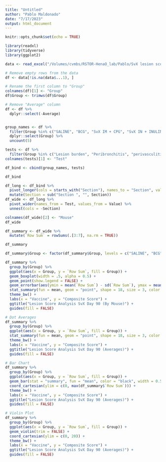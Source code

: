```yaml
---
title: "Untitled"
author: "Pablo Maldonado"
date: "7/17/2023"
output: html_document
---
```


```r
knitr::opts_chunk$set(echo = TRUE)
```

```r
library(readxl)
library(tidyverse)
library(ggplot2)
```

```r
data <- read_excel("/Volumes/cvmbs/RSTOR-HenaO_lab/Pablo/SvX lesion scoring.xlsx", sheet = "Day 90")
```

```r
# Remove empty rows from the data
df <- data[!is.na(data$...1), ]

# Rename the first column to "Group"
colnames(df)[1] <- "Group"
df$Group <- trimws(df$Group)

# Remove "Average" column
df <- df %>%
  dplyr::select(-Average)


group_names <- df %>%
  filter(Group %in% c("SALINE", "BCG", "SvX IM + CPG", "SvX IN + INULIN", "INULIN", "CpG", "SvX IM", "SvX IN", "BCG BCG")) %>%
  dplyr::select(Group) %>%
  uncount(5)

tests <- df %>%
  filter(Group %in% c("Lesion burden", "Peribronchitis", "perivasculitis", "Granuloma comp.", "Destructive")) 
colnames(tests)[1] <- "Test"

df_bind <- cbind(group_names, tests)

df_bind

df_long <- df_bind %>%
  pivot_longer(cols = starts_with("Section"), names_to = "Section", values_to = "Value") %>%
  mutate(Section = sub("Section ", "", Section))
df_wide <- df_long %>%
  pivot_wider(names_from = Test, values_from = Value) %>%
  unnest(cols = -Section)

colnames(df_wide)[2] <- "Mouse"
df_wide

df_summary <- df_wide %>%
  mutate(`Row Sum` = rowSums(.[3:7], na.rm = TRUE))

df_summary 
```

```r
df_summary$Group <- factor(df_summary$Group, levels = c("SALINE", "BCG", "BCG BCG", "INULIN", "CpG", "SvX IN", "SvX IM", "SvX IM + CPG", "SvX IN + INULIN"))

df_summary %>%
  group_by(Group) %>%
  ggplot(aes(x = Group, y = `Row Sum`, fill = Group)) +
  geom_boxplot(width = .5, alpha = 0.5) +
  geom_point(show.legend = FALSE) +
  geom_errorbar(aes(ymin = mean(`Row Sum`) - sd(`Row Sum`), ymax = mean(`Row Sum`) + sd(`Row Sum`)), width = 0.2) +
  stat_summary(fun = mean, geom = "point", shape = 18, size = 3, color = "black") +
  theme_bw() +
  labs(x = "Vaccine", y = "Composite Score") +
  ggtitle("Lesion Score Analysis SvX Day 90 (By Mouse)") +
  guides(fill = FALSE)
```
```r

# Dot Averages
df_summary %>%
  group_by(Group) %>%
  ggplot(aes(x = Group, y = `Row Sum`, fill = Group)) +
  stat_summary(fun = mean, geom = "point", shape = 18, size = 3, color = "black") +
  theme_bw() +
  labs(x = "Vaccine", y = "Composite Score") +
  ggtitle("Lesion Score Analysis SvX Day 90 (Averages)") +
  guides(fill = FALSE) 

# Bar Chart
df_summary %>%
  group_by(Group) %>%
  ggplot(aes(x = Group, y = `Row Sum`, fill = Group)) +
  geom_bar(stat = "summary", fun = "mean", color = "black", width = 0.5) +
  coord_cartesian(ylim = c(0, max(df_summary$`Row Sum`))) +
  theme_bw() +
  labs(x = "Vaccine", y = "Composite Score") +
  ggtitle("Lesion Score Analysis SvX Day 90 (Averages)") +
  guides(fill = FALSE)

# Violin Plot
df_summary %>%
  group_by(Group) %>%
  ggplot(aes(x = Group, y = `Row Sum`, fill = Group)) +
  geom_violin(trim = FALSE) +
  coord_cartesian(ylim = c(0, 20)) +
  theme_bw() +
  labs(x = "Vaccine", y = "Composite Score") +
  ggtitle("Lesion Score Analysis SvX Day 90 (Averages)") +
  guides(fill = FALSE)


```


